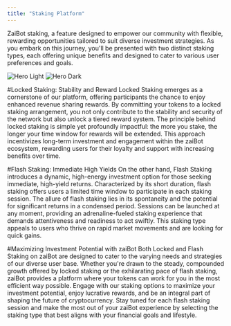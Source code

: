 ```yaml
---
title: "Staking Platform"
---
```


ZaiBot staking, a feature designed to empower our community with flexible, rewarding opportunities tailored to suit diverse investment strategies. As you embark on this journey, you'll be presented with two distinct staking types, each offering unique benefits and designed to cater to various user preferences and goals.

<img className="block dark:hidden" src="/images/staking.jpg" alt="Hero Light" />
<img className="hidden dark:block" src="/images/staking.jpg" alt="Hero Dark" />

#Locked Staking: Stability and Reward
Locked Staking emerges as a cornerstone of our platform, offering participants the chance to enjoy enhanced revenue sharing rewards. By committing your tokens to a locked staking arrangement, you not only contribute to the stability and security of the network but also unlock a tiered reward system. The principle behind locked staking is simple yet profoundly impactful: the more you stake, the longer your time window for rewards will be extended. This approach incentivizes long-term investment and engagement within the zaiBot ecosystem, rewarding users for their loyalty and support with increasing benefits over time.

#Flash Staking: Immediate High Yields
On the other hand, Flash Staking introduces a dynamic, high-energy investment option for those seeking immediate, high-yield returns. Characterized by its short duration, flash staking offers users a limited time window to participate in each staking session. The allure of flash staking lies in its spontaneity and the potential for significant returns in a condensed period. Sessions can be launched at any moment, providing an adrenaline-fueled staking experience that demands attentiveness and readiness to act swiftly. This staking type appeals to users who thrive on rapid market movements and are looking for quick gains.

#Maximizing Investment Potential with zaiBot
Both Locked and Flash Staking on zaiBot are designed to cater to the varying needs and strategies of our diverse user base. Whether you're drawn to the steady, compounded growth offered by locked staking or the exhilarating pace of flash staking, zaiBot provides a platform where your tokens can work for you in the most efficient way possible. Engage with our staking options to maximize your investment potential, enjoy lucrative rewards, and be an integral part of shaping the future of cryptocurrency. Stay tuned for each flash staking session and make the most out of your zaiBot experience by selecting the staking type that best aligns with your financial goals and lifestyle.
